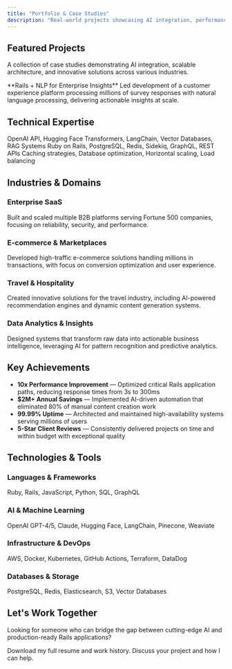 ```yaml
---
title: "Portfolio & Case Studies"
description: "Real-world projects showcasing AI integration, performance optimization, and enterprise-scale Rails development"
---
```


## Featured Projects

A collection of case studies demonstrating AI integration, scalable architecture, and innovative solutions across various industries.

<Card title="SurveyMonkey CX Platform" href="/portfolio/surveymonkey-cx" horizontal>
  **Rails + NLP for Enterprise Insights**  
  Led development of a customer experience platform processing millions of survey responses with natural language processing, delivering actionable insights at scale.
</Card>

## Technical Expertise

<Columns cols={3}>
  <Card title="AI/ML Integration" icon="brain">
    OpenAI API, Hugging Face Transformers, LangChain, Vector Databases, RAG Systems
  </Card>
  <Card title="Backend Development" icon="server">
    Ruby on Rails, PostgreSQL, Redis, Sidekiq, GraphQL, REST APIs
  </Card>
  <Card title="Performance & Scale" icon="chart-line">
    Caching strategies, Database optimization, Horizontal scaling, Load balancing
  </Card>
</Columns>

## Industries & Domains

### Enterprise SaaS
Built and scaled multiple B2B platforms serving Fortune 500 companies, focusing on reliability, security, and performance.

### E-commerce & Marketplaces
Developed high-traffic e-commerce solutions handling millions in transactions, with focus on conversion optimization and user experience.

### Travel & Hospitality
Created innovative solutions for the travel industry, including AI-powered recommendation engines and dynamic content generation systems.

### Data Analytics & Insights
Designed systems that transform raw data into actionable business intelligence, leveraging AI for pattern recognition and predictive analytics.

## Key Achievements

- **10x Performance Improvement** — Optimized critical Rails application paths, reducing response times from 3s to 300ms
- **$2M+ Annual Savings** — Implemented AI-driven automation that eliminated 80% of manual content creation work
- **99.99% Uptime** — Architected and maintained high-availability systems serving millions of users
- **5-Star Client Reviews** — Consistently delivered projects on time and within budget with exceptional quality

## Technologies & Tools

### Languages & Frameworks
Ruby, Rails, JavaScript, Python, SQL, GraphQL

### AI & Machine Learning
OpenAI GPT-4/5, Claude, Hugging Face, LangChain, Pinecone, Weaviate

### Infrastructure & DevOps
AWS, Docker, Kubernetes, GitHub Actions, Terraform, DataDog

### Databases & Storage
PostgreSQL, Redis, Elasticsearch, S3, Vector Databases

## Let's Work Together

Looking for someone who can bridge the gap between cutting-edge AI and production-ready Rails applications?

<Card title="View My Resume" icon="file-lines" href="/resume">
  Download my full resume and work history.
</Card>

<Card title="Start a Conversation" icon="comments" href="/contact">
  Discuss your project and how I can help.
</Card>